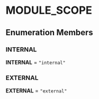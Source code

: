 
# MODULE\_SCOPE

## Enumeration Members

### INTERNAL

 **INTERNAL** = `"internal"`

### EXTERNAL

 **EXTERNAL** = `"external"`
